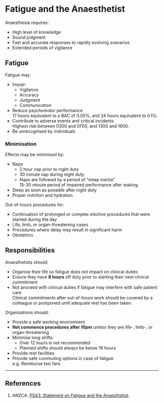 # Fatigue and the Anaesthetist


Anaesthesia requires:

* High level of knowledge
* Sound judgment
* Fast and accurate responses to rapidly evolving scenarios
* Extended periods of vigilance


## Fatigue

Fatigue may:

* Impair:
	* Vigilance
	* Accuracy
	* Judgment
	* Communication
* Reduce psychomotor performance  
17 hours equivalent to a BAC of 0.05%, and 24 hours equivalent to 0.1%.
* Contribute to adverse events and critical incidents  
Highest risk between 0300 and 0700, and 1300 and 1600.
* Be unrecognised by individuals



### Minimisation

Effects may be minimised by:

* Naps
	* 2 hour nap prior to night duty
	* 30 minute nap during night duty
	* Naps are followed by a period of "sleep inertia"  
	15-30 minute period of impaired performance after waking.
* Sleep as soon as possible after night duty
* Proper nutrition and hydration


Out-of-hours procedures for:

* Continuation of prolonged or complex elective procedures that were started during the day
* Life, limb, or organ-threatening cases
* Procedures where delay may result in significant harm
* Obstetrics

## Responsibilities

Anaesthetists should:

* Organise their life so fatigue does not impact on clinical duties
* Ensure they have **8 hours** off duty prior to starting their next clinical commitment
* Not proceed with clinical duties if fatigue may interfere with safe patient care  
Clinical commitments after out-of-hours work should be covered by a colleague or postponed until adequate rest has been taken.


Organisations should:

* Provide a safe working environment
* **Not commence procedures after 10pm** unless they are life-, limb-, or organ-threatening
* Minimise long shifts:
	* Over 12 hours is not recommended
	* Planned shifts should always be below 16 hours
* Provide rest facilities
* Provide safe commuting options in case of fatigue  
e.g. Reimburse taxi fare.

---

## References

1. ANZCA. [PS43: Statement on Fatigue and the Anaesthetist](http://www.anzca.edu.au/Documents/ps43-2007-statement-on-fatigue-and-the-anaesthetis.pdf).